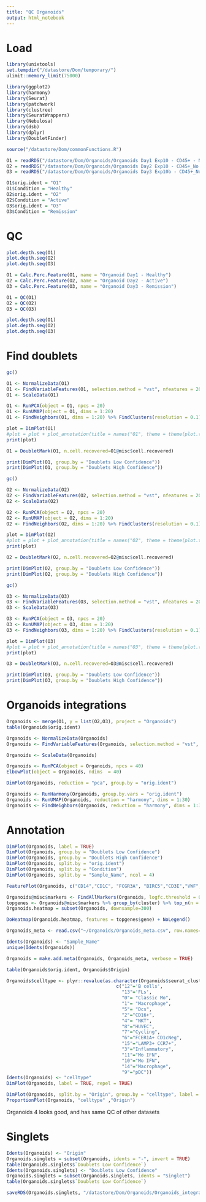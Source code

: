 ```yaml
---
title: "QC Organoids"
output: html_notebook
---
```


# Load

```r
library(unixtools)
set.tempdir("/datastore/Dom/temporary/")
ulimit::memory_limit(75000)

library(ggplot2)
library(harmony)
library(Seurat)
library(patchwork)
library(clustree)
library(SeuratWrappers)
library(Nebulosa)
library(dsb)
library(dplyr)
library(DoubletFinder)

source("/datastore/Dom/commonFunctions.R")
```

```r
O1 = readRDS("/datastore/Dom/Organoids/Organoids Day1 Exp10 - CD45+ - No introns.rds")
O2 = readRDS("/datastore/Dom/Organoids/Organoids Day2 Exp10 - CD45+_No introns.rds")
O3 = readRDS("/datastore/Dom/Organoids/Organoids Day3 Exp10b - CD45+_No introns.rds")

O1$orig.ident = "O1"
O1$Condition = "Healthy"
O2$orig.ident = "O2"
O2$Condition = "Active"
O3$orig.ident = "O3"
O3$Condition = "Remission"
```

# QC

```r
plot.depth.seq(O1)
plot.depth.seq(O2)
plot.depth.seq(O3)
```

```r
O1 = Calc.Perc.Feature(O1, name = "Organoid Day1 - Healthy")
O2 = Calc.Perc.Feature(O2, name = "Organoid Day2 - Active")
O3 = Calc.Perc.Feature(O3, name = "Organoid Day3 - Remission")
```

```r
O1 = QC(O1)
O2 = QC(O2)
O3 = QC(O3)
```

```r
plot.depth.seq(O1)
plot.depth.seq(O2)
plot.depth.seq(O3)
```

# Find doublets

```r
gc()

O1 <- NormalizeData(O1)
O1 <- FindVariableFeatures(O1, selection.method = "vst", nfeatures = 2000)
O1 <- ScaleData(O1)

O1 <- RunPCA(object = O1, npcs = 20)
O1 <- RunUMAP(object = O1, dims = 1:20)
O1 <- FindNeighbors(O1, dims = 1:20) %>% FindClusters(resolution = 0.1)

plot = DimPlot(O1)
#plot = plot + plot_annotation(title = names("O1", theme = theme(plot.title = element_text(hjust = 0.5)))
print(plot)

O1 = DoubletMark(O1, n.cell.recovered=O1@misc$cell.recovered)

print(DimPlot(O1, group.by = "Doublets Low Confidence"))
print(DimPlot(O1, group.by = "Doublets High Confidence"))

gc()

O2 <- NormalizeData(O2)
O2 <- FindVariableFeatures(O2, selection.method = "vst", nfeatures = 2000)
O2 <- ScaleData(O2)

O2 <- RunPCA(object = O2, npcs = 20)
O2 <- RunUMAP(object = O2, dims = 1:20)
O2 <- FindNeighbors(O2, dims = 1:20) %>% FindClusters(resolution = 0.1)

plot = DimPlot(O2)
#plot = plot + plot_annotation(title = names("O2", theme = theme(plot.title = element_text(hjust = 0.5)))
print(plot)

O2 = DoubletMark(O2, n.cell.recovered=O2@misc$cell.recovered)

print(DimPlot(O2, group.by = "Doublets Low Confidence"))
print(DimPlot(O2, group.by = "Doublets High Confidence"))

gc()

O3 <- NormalizeData(O3)
O3 <- FindVariableFeatures(O3, selection.method = "vst", nfeatures = 2000)
O3 <- ScaleData(O3)

O3 <- RunPCA(object = O3, npcs = 20)
O3 <- RunUMAP(object = O3, dims = 1:20)
O3 <- FindNeighbors(O3, dims = 1:20) %>% FindClusters(resolution = 0.1)

plot = DimPlot(O3)
#plot = plot + plot_annotation(title = names("O3", theme = theme(plot.title = element_text(hjust = 0.5)))
print(plot)

O3 = DoubletMark(O3, n.cell.recovered=O3@misc$cell.recovered)

print(DimPlot(O3, group.by = "Doublets Low Confidence"))
print(DimPlot(O3, group.by = "Doublets High Confidence"))
```

# Organoids integrations

```r
Organoids <- merge(O1, y = list(O2,O3), project = "Organoids")
table(Organoids$orig.ident)
```

```r
Organoids <- NormalizeData(Organoids)
Organoids <- FindVariableFeatures(Organoids, selection.method = "vst", nfeatures = 2000)

Organoids <- ScaleData(Organoids)

Organoids <- RunPCA(object = Organoids, npcs = 40)
ElbowPlot(object = Organoids, ndims  = 40)

DimPlot(Organoids, reduction = "pca", group.by = "orig.ident")
```

```r
Organoids <- RunHarmony(Organoids, group.by.vars = "orig.ident")
Organoids <- RunUMAP(Organoids, reduction = "harmony", dims = 1:30)
Organoids <- FindNeighbors(Organoids, reduction = "harmony", dims = 1:30) %>% FindClusters(resolution = 0.1)
```

# Annotation

```r
DimPlot(Organoids, label = TRUE)
DimPlot(Organoids, group.by = "Doublets Low Confidence")
DimPlot(Organoids, group.by = "Doublets High Confidence")
DimPlot(Organoids, split.by = "orig.ident")
DimPlot(Organoids, split.by = "Condition")
DimPlot(Organoids, split.by = "Sample_Name", ncol = 4)
```

```r
FeaturePlot(Organoids, c("CD14","CD1C", "FCGR3A", "BIRC5","CD3E","VWF","MS4A1","FCER1A","TPSB2"), ncol = 3)
```

```r
Organoids@misc$markers <- FindAllMarkers(Organoids, logfc.threshold = 0.5, min.pct = 0.4, only.pos = TRUE)
topgenes <- Organoids@misc$markers %>% group_by(cluster) %>% top_n(n = 10, wt = avg_log2FC)
Organoids.heatmap = subset(Organoids, downsample=300)
```

```r
DoHeatmap(Organoids.heatmap, features = topgenes$gene) + NoLegend()
```

```r
Organoids_meta <- read.csv("~/Organoids/Organoids_meta.csv", row.names=1)
```

```r
Idents(Organoids) <- "Sample_Name"
unique(Idents(Organoids))

Organoids = make.add.meta(Organoids, Organoids_meta, verbose = TRUE)
```

```r
table(Organoids$orig.ident, Organoids$Origin)
```

```r
Organoids$celltype <- plyr::revalue(as.character(Organoids$seurat_clusters),
                                        c("12"='B cells',
                                          "13"='FLs',
                                          "0"= "Classic Mo",
                                          "1"= "Macrophage",
                                          "5"= "Dcs",
                                          "2"="CD16+",
                                          "4"= "NKT",
                                          "8"="HUVEC",
                                          "7"="Cycling",
                                          "6"="FCER1A+ CD1cNeg",
                                          "15"="LAMP3+ CCR7+",
                                          "3"="Inflammatory",
                                          "11"="Mo IFN",
                                          "10"="Mo IFN",
                                          "14"="Macrophage",
                                          "9"="pDC"))
Idents(Organoids) <- "celltype"
DimPlot(Organoids, label = TRUE, repel = TRUE)
```

```r
DimPlot(Organoids, split.by = "Origin", group.by = "celltype", label = TRUE)
ProportionPlot(Organoids, "celltype" ,"Origin")
```

Organoids 4 looks good, and has same QC of other datasets

# Singlets

```r
Idents(Organoids) <- "Origin"
Organoids.singlets = subset(Organoids, idents = "-", invert = TRUE)
table(Organoids.singlets$`Doublets Low Confidence`)
Idents(Organoids.singlets) <- "Doublets Low Confidence"
Organoids.singlets = subset(Organoids.singlets, idents = "Singlet")
table(Organoids.singlets$`Doublets Low Confidence`)
```

```r
saveRDS(Organoids.singlets, "/datastore/Dom/Organoids/Organoids_integrated.rds")
```
